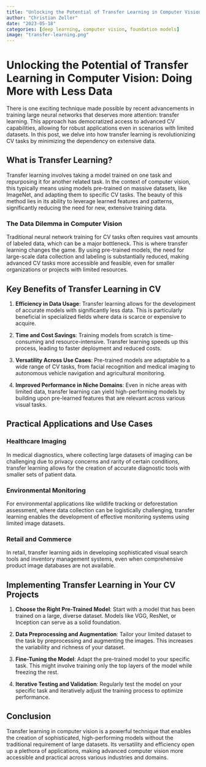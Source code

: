 ---
title: "Unlocking the Potential of Transfer Learning in Computer Vision: Doing More with Less Data"
author: "Christian Zeller"
date: "2023-05-18"
categories: [deep learning, computer vision, foundation models]
image: "transfer-learning.png"
---

# Unlocking the Potential of Transfer Learning in Computer Vision: Doing More with Less Data

There is one exciting technique made possible by recent advancements in training large neural networks that deserves more attention: transfer learning. This approach has democratized access to advanced CV capabilities, allowing for robust applications even in scenarios with limited datasets. In this post, we delve into how transfer learning is revolutionizing CV tasks by minimizing the dependency on extensive data.

## What is Transfer Learning?

Transfer learning involves taking a model trained on one task and repurposing it for another related task. In the context of computer vision, this typically means using models pre-trained on massive datasets, like ImageNet, and adapting them to specific CV tasks. The beauty of this method lies in its ability to leverage learned features and patterns, significantly reducing the need for new, extensive training data.

### The Data Dilemma in Computer Vision

Traditional neural network training for CV tasks often requires vast amounts of labeled data, which can be a major bottleneck. This is where transfer learning changes the game. By using pre-trained models, the need for large-scale data collection and labeling is substantially reduced, making advanced CV tasks more accessible and feasible, even for smaller organizations or projects with limited resources.

## Key Benefits of Transfer Learning in CV

1. **Efficiency in Data Usage**: Transfer learning allows for the development of accurate models with significantly less data. This is particularly beneficial in specialized fields where data is scarce or expensive to acquire.

2. **Time and Cost Savings**: Training models from scratch is time-consuming and resource-intensive. Transfer learning speeds up this process, leading to faster deployment and reduced costs.

3. **Versatility Across Use Cases**: Pre-trained models are adaptable to a wide range of CV tasks, from facial recognition and medical imaging to autonomous vehicle navigation and agricultural monitoring.

4. **Improved Performance in Niche Domains**: Even in niche areas with limited data, transfer learning can yield high-performing models by building upon pre-learned features that are relevant across various visual tasks.

## Practical Applications and Use Cases

### Healthcare Imaging

In medical diagnostics, where collecting large datasets of imaging can be challenging due to privacy concerns and rarity of certain conditions, transfer learning allows for the creation of accurate diagnostic tools with smaller sets of patient data.

### Environmental Monitoring

For environmental applications like wildlife tracking or deforestation assessment, where data collection can be logistically challenging, transfer learning enables the development of effective monitoring systems using limited image datasets.

### Retail and Commerce

In retail, transfer learning aids in developing sophisticated visual search tools and inventory management systems, even when comprehensive product image databases are not available.


## Implementing Transfer Learning in Your CV Projects

1. **Choose the Right Pre-Trained Model**: Start with a model that has been trained on a large, diverse dataset. Models like VGG, ResNet, or Inception can serve as a solid foundation.

2. **Data Preprocessing and Augmentation**: Tailor your limited dataset to the task by preprocessing and augmenting the images. This increases the variability and richness of your dataset.

3. **Fine-Tuning the Model**: Adapt the pre-trained model to your specific task. This might involve training only the top layers of the model while freezing the rest.

4. **Iterative Testing and Validation**: Regularly test the model on your specific task and iteratively adjust the training process to optimize performance.

## Conclusion

Transfer learning in computer vision is a powerful technique that enables the creation of sophisticated, high-performing models without the traditional requirement of large datasets. Its versatility and efficiency open up a plethora of applications, making advanced computer vision more accessible and practical across various industries and domains. 
